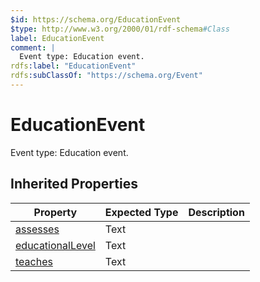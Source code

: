 ```yaml
---
$id: https://schema.org/EducationEvent
$type: http://www.w3.org/2000/01/rdf-schema#Class
label: EducationEvent
comment: |
  Event type: Education event.
rdfs:label: "EducationEvent"
rdfs:subClassOf: "https://schema.org/Event"
---
```


# EducationEvent

Event type: Education event.

## Inherited Properties

| Property | Expected Type | Description |
| --- | --- | --- |
| [assesses](https://schema.org/assesses) | Text |  |
| [educationalLevel](https://schema.org/educationalLevel) | Text |  |
| [teaches](https://schema.org/teaches) | Text |  |
